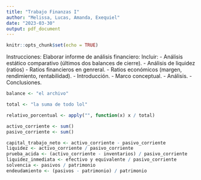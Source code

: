 ```yaml
---
title: "Trabajo Finanzas I"
author: "Melissa, Lucas, Amanda, Exequiel"
date: "2023-03-30"
output: pdf_document
---
```


```r
knitr::opts_chunk$set(echo = TRUE)
```

Instrucciones: Elaborar informe de análisis financiero:
Incluir:
- Análisis estático comparativo (últimos dos balances de cierre).
- Análisis de liquidez (ratios)
- Ratios financieros en genreral.
- Ratios económicos (margen, rendimiento, rentabilidad).
- Introducción.
- Marco conceptual.
- Análisis.
- Conclusiones.

```r

balance <- "el archivo"

total <- "la suma de todo lol"

relativo_porcentual <- apply("", function(x) x / total)

activo_corriente <- sum()
pasivo_corriente <- sum()

capital_trabajo_neto <- activo_corriente - pasivo_corriente
liquidez <- activo_corriente / pasivo_corriente
prueba_acida <- (activo_corriente - inventarios) / pasivo_corriente
liquidez_inmediata <- efectivo y equivalente / pasivo_corriente
solvencia <- pasivos / patrimonio
endeudamiento <- (pasivos - patrimonio) / patrimonio



```

